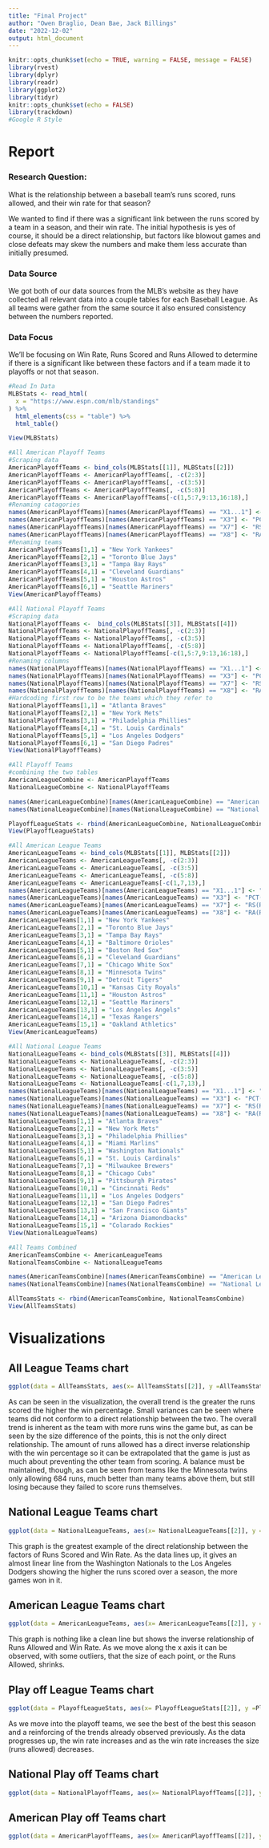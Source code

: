 ---
title: "Final Project"
author: "Owen Braglio, Dean Bae, Jack Billings"
date: "2022-12-02"
output: html_document
---

```{r setup, include=FALSE}
knitr::opts_chunk$set(echo = TRUE, warning = FALSE, message = FALSE)
library(rvest)
library(dplyr)
library(readr)
library(ggplot2)
library(tidyr)
knitr::opts_chunk$set(echo = FALSE)
library(trackdown)
#Google R Style
```

# Report

### Research Question: 

What is the relationship between a baseball team's runs scored, runs allowed, and their win rate for that season?

We wanted to find if there was a significant link between the runs scored by a team in a season, and their win rate. The initial hypothesis is yes of course, it should be a direct relationship, but factors like blowout games and close defeats may skew the numbers and make them less accurate than initially presumed.

### Data Source

We got both of our data sources from the MLB's website as they have collected all relevant data into a couple tables for each Baseball League. As all teams were gather from the same source it also ensured consistency between the numbers reported.

### Data Focus

We'll be focusing on Win Rate, Runs Scored and Runs Allowed to determine if there is a significant like between these factors and if a team made it to playoffs or not that season.

```{r}
#Read In Data
MLBStats <- read_html(
  x = "https://www.espn.com/mlb/standings"
) %>%
  html_elements(css = "table") %>%
  html_table()

View(MLBStats)
```

```{r}
#All American Playoff Teams
#Scraping data
AmericanPlayoffTeams <- bind_cols(MLBStats[[1]], MLBStats[[2]])
AmericanPlayoffTeams <- AmericanPlayoffTeams[, -c(2:3)]
AmericanPlayoffTeams <- AmericanPlayoffTeams[, -c(3:5)]
AmericanPlayoffTeams <- AmericanPlayoffTeams[, -c(5:8)]
AmericanPlayoffTeams <- AmericanPlayoffTeams[-c(1,5:7,9:13,16:18),]
#Renaming catagories
names(AmericanPlayoffTeams)[names(AmericanPlayoffTeams) == "X1...1"] <- "American League Playoff Teams"
names(AmericanPlayoffTeams)[names(AmericanPlayoffTeams) == "X3"] <- "PCT(Win Rate)"
names(AmericanPlayoffTeams)[names(AmericanPlayoffTeams) == "X7"] <- "RS(Runs Scored)"
names(AmericanPlayoffTeams)[names(AmericanPlayoffTeams) == "X8"] <- "RA(Runs Allowed)"
#Renaming teams
AmericanPlayoffTeams[1,1] = "New York Yankees"
AmericanPlayoffTeams[2,1] = "Toronto Blue Jays"
AmericanPlayoffTeams[3,1] = "Tampa Bay Rays"
AmericanPlayoffTeams[4,1] = "Cleveland Guardians"
AmericanPlayoffTeams[5,1] = "Houston Astros"
AmericanPlayoffTeams[6,1] = "Seattle Mariners"
View(AmericanPlayoffTeams)

```

```{r}
#All National Playoff Teams
#Scraping data
NationalPlayoffTeams <-  bind_cols(MLBStats[[3]], MLBStats[[4]])
NationalPlayoffTeams <- NationalPlayoffTeams[, -c(2:3)]
NationalPlayoffTeams <- NationalPlayoffTeams[, -c(3:5)]
NationalPlayoffTeams <- NationalPlayoffTeams[, -c(5:8)]
NationalPlayoffTeams <- NationalPlayoffTeams[-c(1,5:7,9:13,16:18),]
#Renaming columns
names(NationalPlayoffTeams)[names(NationalPlayoffTeams) == "X1...1"] <- "National League Playoff Teams"
names(NationalPlayoffTeams)[names(NationalPlayoffTeams) == "X3"] <- "PCT(Win Rate)"
names(NationalPlayoffTeams)[names(NationalPlayoffTeams) == "X7"] <- "RS(Runs Scored)"
names(NationalPlayoffTeams)[names(NationalPlayoffTeams) == "X8"] <- "RA(Runs Allowed)"
#Hardcoding first row to be the teams which they refer to
NationalPlayoffTeams[1,1] = "Atlanta Braves"
NationalPlayoffTeams[2,1] = "New York Mets"
NationalPlayoffTeams[3,1] = "Philadelphia Phillies"
NationalPlayoffTeams[4,1] = "St. Louis Cardinals"
NationalPlayoffTeams[5,1] = "Los Angeles Dodgers"
NationalPlayoffTeams[6,1] = "San Diego Padres"
View(NationalPlayoffTeams)
```

```{r}
#All Playoff Teams
#combining the two tables
AmericanLeagueCombine <- AmericanPlayoffTeams
NationalLeagueCombine <- NationalPlayoffTeams

names(AmericanLeagueCombine)[names(AmericanLeagueCombine) == "American League Playoff Teams"] <- "Playoff Teams"
names(NationalLeagueCombine)[names(NationalLeagueCombine) == "National League Playoff Teams"] <- "Playoff Teams"

PlayoffLeagueStats <- rbind(AmericanLeagueCombine, NationalLeagueCombine)
View(PlayoffLeagueStats)
```

```{r}
#All American League Teams
AmericanLeagueTeams <- bind_cols(MLBStats[[1]], MLBStats[[2]])
AmericanLeagueTeams <- AmericanLeagueTeams[, -c(2:3)]
AmericanLeagueTeams <- AmericanLeagueTeams[, -c(3:5)]
AmericanLeagueTeams <- AmericanLeagueTeams[, -c(5:8)]
AmericanLeagueTeams <- AmericanLeagueTeams[-c(1,7,13),]
names(AmericanLeagueTeams)[names(AmericanLeagueTeams) == "X1...1"] <- "American League Teams"
names(AmericanLeagueTeams)[names(AmericanLeagueTeams) == "X3"] <- "PCT(Win Rate)"
names(AmericanLeagueTeams)[names(AmericanLeagueTeams) == "X7"] <- "RS(Runs Scored)"
names(AmericanLeagueTeams)[names(AmericanLeagueTeams) == "X8"] <- "RA(Runs Allowed)"
AmericanLeagueTeams[1,1] = "New York Yankees"
AmericanLeagueTeams[2,1] = "Toronto Blue Jays"
AmericanLeagueTeams[3,1] = "Tampa Bay Rays"
AmericanLeagueTeams[4,1] = "Baltimore Orioles"
AmericanLeagueTeams[5,1] = "Boston Red Sox"
AmericanLeagueTeams[6,1] = "Cleveland Guardians"
AmericanLeagueTeams[7,1] = "Chicago White Sox"
AmericanLeagueTeams[8,1] = "Minnesota Twins"
AmericanLeagueTeams[9,1] = "Detroit Tigers"
AmericanLeagueTeams[10,1] = "Kansas City Royals"
AmericanLeagueTeams[11,1] = "Houston Astros"
AmericanLeagueTeams[12,1] = "Seattle Mariners"
AmericanLeagueTeams[13,1] = "Los Angeles Angels"
AmericanLeagueTeams[14,1] = "Texas Rangers"
AmericanLeagueTeams[15,1] = "Oakland Athletics"
View(AmericanLeagueTeams)
```

```{r}
#All National League Teams
NationalLeagueTeams <- bind_cols(MLBStats[[3]], MLBStats[[4]])
NationalLeagueTeams <- NationalLeagueTeams[, -c(2:3)]
NationalLeagueTeams <- NationalLeagueTeams[, -c(3:5)]
NationalLeagueTeams <- NationalLeagueTeams[, -c(5:8)]
NationalLeagueTeams <- NationalLeagueTeams[-c(1,7,13),]
names(NationalLeagueTeams)[names(NationalLeagueTeams) == "X1...1"] <- "National League Teams"
names(NationalLeagueTeams)[names(NationalLeagueTeams) == "X3"] <- "PCT(Win Rate)"
names(NationalLeagueTeams)[names(NationalLeagueTeams) == "X7"] <- "RS(Runs Scored)"
names(NationalLeagueTeams)[names(NationalLeagueTeams) == "X8"] <- "RA(Runs Allowed)"
NationalLeagueTeams[1,1] = "Atlanta Braves"
NationalLeagueTeams[2,1] = "New York Mets"
NationalLeagueTeams[3,1] = "Philadelphia Phillies"
NationalLeagueTeams[4,1] = "Miami Marlins"
NationalLeagueTeams[5,1] = "Washington Nationals"
NationalLeagueTeams[6,1] = "St. Louis Cardinals"
NationalLeagueTeams[7,1] = "Milwaukee Brewers"
NationalLeagueTeams[8,1] = "Chicago Cubs"
NationalLeagueTeams[9,1] = "Pittsburgh Pirates"
NationalLeagueTeams[10,1] = "Cincinnati Reds"
NationalLeagueTeams[11,1] = "Los Angeles Dodgers"
NationalLeagueTeams[12,1] = "San Diego Padres"
NationalLeagueTeams[13,1] = "San Francisco Giants"
NationalLeagueTeams[14,1] = "Arizona Diamondbacks"
NationalLeagueTeams[15,1] = "Colarado Rockies"
View(NationalLeagueTeams)
```

```{r}
#All Teams Combined
AmericanTeamsCombine <- AmericanLeagueTeams
NationalTeamsCombine <- NationalLeagueTeams

names(AmericanTeamsCombine)[names(AmericanTeamsCombine) == "American League Teams"] <- "All Teams"
names(NationalTeamsCombine)[names(NationalTeamsCombine) == "National League Teams"] <- "All Teams"

AllTeamsStats <- rbind(AmericanTeamsCombine, NationalTeamsCombine)
View(AllTeamsStats)
```

# Visualizations

## All League Teams chart

```{r}
ggplot(data = AllTeamsStats, aes(x= AllTeamsStats[[2]], y =AllTeamsStats[[3]], color =AllTeamsStats[[1]], size =AllTeamsStats[[4]])) + scale_x_discrete(guide = guide_axis(n.dodge=3)) + geom_point()  + xlab("PCT(Win Rate)")+ ylab("RS(Runs Scored")+ ggtitle("All Teams(Win Rate per Runs scored)") +labs(color = "Teams") + labs(size = "RA(Runs Allows)")
```

As can be seen in the visualization, the overall trend is the greater the runs scored the higher the win percentage. Small variances can be seen where teams did not conform to a direct relationship between the two. The overall trend is inherent as the team with more runs wins the game but, as can be seen by the size difference of the points, this is not the only direct relationship. The amount of runs allowed has a direct inverse relationship with the win percentage so it can be extrapolated that the game is just as much about preventing the other team from scoring. A balance must be maintained, though, as can be seen from teams like the Minnesota twins only allowing 684 runs, much better than many teams above them, but still losing because they failed to score runs themselves.

## National League Teams chart

```{r}
ggplot(data = NationalLeagueTeams, aes(x= NationalLeagueTeams[[2]], y =NationalLeagueTeams[[3]], color =NationalLeagueTeams[[1]], size =NationalLeagueTeams[[4]])) + geom_point()  + xlab("PCT(Win Rate)")+ ylab("RS(Runs Scored)")+ ggtitle("National League Teams(Win Rate per Runs scored)") +labs(color = "Teams") + labs(size = "RA(Runs Allows)")
```

This graph is the greatest example of the direct relationship between the factors of Runs Scored and Win Rate. As the data lines up, it gives an almost linear line from the Washington Nationals to the Los Angeles Dodgers showing the higher the runs scored over a season, the more games won in it.

## American League Teams chart

```{r}
ggplot(data = AmericanLeagueTeams, aes(x= AmericanLeagueTeams[[2]], y =AmericanLeagueTeams[[3]], color =AmericanLeagueTeams[[1]], size =AmericanLeagueTeams[[4]])) + geom_point()  + xlab("PCT(Win Rate)")+ ylab("RS(Runs Scored)")+ ggtitle("American League Teams(Win Rate per Runs scored)") +labs(color = "Teams") + labs(size = "RA(Runs Allows)")
```

This graph is nothing like a clean line but shows the inverse relationship of Runs Allowed and Win Rate. As we move along the x axis it can be observed, with some outliers, that the size of each point, or the Runs Allowed, shrinks.

## Play off League Teams chart

```{r}
ggplot(data = PlayoffLeagueStats, aes(x= PlayoffLeagueStats[[2]], y =PlayoffLeagueStats[[3]], color =PlayoffLeagueStats[[1]], size =PlayoffLeagueStats[[4]])) + geom_point()  + xlab("PCT(Win Rate)")+ ylab("RS(Runs Scored)")+ ggtitle("All Playoff Teams(Win Rate per Runs scored)") +labs(color = "Teams") + labs(size = "RA(Runs Allows)")
```

As we move into the playoff teams, we see the best of the best this season and a reinforcing of the trends already observed previously. As the data progresses up, the win rate increases and as the win rate increases the size (runs allowed) decreases.

## National Play off Teams chart

```{r}
ggplot(data = NationalPlayoffTeams, aes(x= NationalPlayoffTeams[[2]], y =NationalPlayoffTeams[[3]], color =NationalPlayoffTeams[[1]], size =NationalPlayoffTeams[[4]])) + geom_point()  + xlab("PCT(Win Rate)")+ ylab("RS(Runs Scored)")+ ggtitle("National League Teams(Win Rate per Runs scored)") +labs(color = "Teams") + labs(size = "RA(Runs Allows)")
```

## American Play off Teams chart

```{r}
ggplot(data = AmericanPlayoffTeams, aes(x= AmericanPlayoffTeams[[2]], y =AmericanPlayoffTeams[[3]], color =AmericanPlayoffTeams[[1]], size =AmericanPlayoffTeams[[4]])) + geom_point()  + xlab("PCT(Win Rate)")+ ylab("RS(Runs Scored)")+ ggtitle("American League Teams(Win Rate per Runs scored)") +labs(color = "Teams") + labs(size = "RA(Runs Allows)")
```
